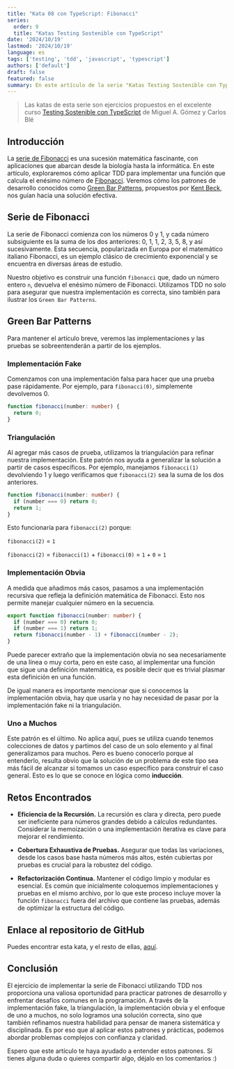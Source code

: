 ```yaml
---
title: "Kata 08 con TypeScript: Fibonacci"
series:
  order: 9
  title: "Katas Testing Sostenible con TypeScript"
date: '2024/10/19'
lastmod: '2024/10/19'
language: es
tags: ['testing', 'tdd', 'javascript', 'typescript']
authors: ['default']
draft: false
featured: false
summary: En este artículo de la serie "Katas Testing Sostenible con TypeScript", analizaremos la creación de una función que calcula el enésimo número de Fibonacci usando TDD y Jest.
---
```


> Las katas de esta serie son ejercicios propuestos en el excelente curso [Testing Sostenible con TypeScript](https://academy.softwarecrafters.io/p/curso) de Miguel A. Gómez y Carlos Blé

## Introducción

La [serie de Fibonacci](https://www.cuemath.com/numbers/fibonacci-sequence/) es una sucesión matemática fascinante, con aplicaciones que abarcan desde la biología hasta la informática. En este artículo, exploraremos cómo aplicar TDD para implementar una función que calcula el enésimo número de [Fibonacci](https://www.thoughtco.com/leonardo-pisano-fibonacci-biography-2312397). Veremos cómo los patrones de desarrollo conocidos como [Green Bar Patterns](https://www.tddbuddy.com/references/green-bar-patterns.html), propuestos por [Kent Beck](https://londonspeakerbureau.com/speaker-profile/kent-beck/), nos guían hacia una solución efectiva.

<TOCInline toc={props.toc} exclude="Introducción" locale={props.locale} asDisclosure />

## Serie de Fibonacci

La serie de Fibonacci comienza con los números 0 y 1, y cada número subsiguiente es la suma de los dos anteriores: 0, 1, 1, 2, 3, 5, 8, y así sucesivamente. Esta secuencia, popularizada en Europa por el matemático italiano Fibonacci, es un ejemplo clásico de crecimiento exponencial y se encuentra en diversas áreas de estudio.

Nuestro objetivo es construir una función `fibonacci` que, dado un número entero `n`, devuelva el enésimo número de Fibonacci. Utilizamos TDD no solo para asegurar que nuestra implementación es correcta, sino también para ilustrar los `Green Bar Patterns`.

## Green Bar Patterns

Para mantener el artículo breve, veremos las implementaciones y las pruebas se sobreentenderán a partir de los ejemplos.

### Implementación Fake

Comenzamos con una implementación falsa para hacer que una prueba pase rápidamente. Por ejemplo, para `fibonacci(0)`, simplemente devolvemos 0.

```ts
function fibonacci(number: number) {
  return 0;
}
```

### Triangulación

Al agregar más casos de prueba, utilizamos la triangulación para refinar nuestra implementación. Este patrón nos ayuda a generalizar la solución a partir de casos específicos. Por ejemplo, manejamos `fibonacci(1)` devolviendo 1 y luego verificamos que `fibonacci(2)` sea la suma de los dos anteriores.

```ts
function fibonacci(number: number) {
  if (number === 0) return 0;
  return 1;
}
```

Esto funcionaría para `fibonacci(2)` porque:

`fibonacci(2)` $=$ `1`

`fibonacci(2)` $=$ `fibonacci(1)` $+$ `fibonacci(0)` $=$ `1` $+$ `0` $=$ `1`

### Implementación Obvia

A medida que añadimos más casos, pasamos a una implementación recursiva que refleja la definición matemática de Fibonacci. Esto nos permite manejar cualquier número en la secuencia.

```ts
export function fibonacci(number: number) {
  if (number === 0) return 0;
  if (number === 1) return 1;
  return fibonacci(number - 1) + fibonacci(number - 2);
}
```

Puede parecer extraño que la implementación obvia no sea necesariamente de una línea o muy corta, pero en este caso, al implementar una función que sigue una definición matemática, es posible decir que es trivial plasmar esta definición en una función.

De igual manera es importante mencionar que si conocemos la implementación obvia, hay que usarla y no hay necesidad de pasar por la implementación fake ni la triangulación.

### Uno a Muchos

Este patrón es el último. No aplica aquí, pues se utiliza cuando tenemos colecciones de datos y partimos del caso de un solo elemento y al final generalizamos para muchos. Pero es bueno conocerlo porque al entenderlo, resulta obvio que la solución de un problema de este tipo sea más fácil de alcanzar si tomamos un caso específico para construir el caso general. Esto es lo que se conoce en lógica como **inducción**.

## Retos Encontrados

- **Eficiencia de la Recursión.** La recursión es clara y directa, pero puede ser ineficiente para números grandes debido a cálculos redundantes. Considerar la memoización o una implementación iterativa es clave para mejorar el rendimiento.

- **Cobertura Exhaustiva de Pruebas.** Asegurar que todas las variaciones, desde los casos base hasta números más altos, estén cubiertas por pruebas es crucial para la robustez del código.

- **Refactorización Continua.** Mantener el código limpio y modular es esencial. Es común que inicialmente coloquemos implementaciones y pruebas en el mismo archivo, por lo que este proceso incluye mover la función `fibonacci` fuera del archivo que contiene las pruebas, además de optimizar la estructura del código.

## Enlace al repositorio de GitHub

Puedes encontrar esta kata, y el resto de ellas, [aquí](https://github.com/carlos-talavera/katas-sustainable-testing-ts).

## Conclusión

El ejercicio de implementar la serie de Fibonacci utilizando TDD nos proporciona una valiosa oportunidad para practicar patrones de desarrollo y enfrentar desafíos comunes en la programación. A través de la implementación fake, la triangulación, la implementación obvia y el enfoque de uno a muchos, no solo logramos una solución correcta, sino que también refinamos nuestra habilidad para pensar de manera sistemática y disciplinada. Es por eso que al aplicar estos patrones y prácticas, podemos abordar problemas complejos con confianza y claridad.

Espero que este artículo te haya ayudado a entender estos patrones. Si tienes alguna duda o quieres compartir algo, déjalo en los comentarios :)